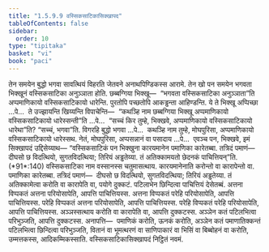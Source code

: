 ```yaml
---
title: "1.5.9.9 वस्सिकसाटिकासिक्खापद"
tableOfContents: false
sidebar:
  order: 10
type: "tipitaka"
basket: "vi"
book: "paci"
---
```



<DynamicBreadcrumb />

<Division number="542" book="paci">

<Paragraph number="1576" book="paci">
तेन समयेन बुद्धो भगवा सावत्थियं विहरति जेतवने अनाथपिण्डिकस्स आरामे. तेन खो पन समयेन भगवता भिक्खूनं वस्सिकसाटिका अनुञ्ञाता होति. छब्बग्गिया भिक्खू—  “भगवता वस्सिकसाटिका अनुञ्ञाता”ति अप्पमाणिकायो वस्सिकसाटिकायो धारेन्ति. पुरतोपि पच्छतोपि आकड्ढन्ता आहिण्डन्ति.
</Paragraph>

<Paragraph number="1577" book="paci">
ये ते भिक्खू अप्पिच्छा …पे…  ते उज्झायन्ति खिय्यन्ति विपाचेन्ति—  “कथञ्हि नाम छब्बग्गिया भिक्खू अप्पमाणिकायो वस्सिकसाटिकायो धारेस्सन्ती”ति …पे…  “सच्चं किर तुम्हे, भिक्खवे, अप्पमाणिकायो वस्सिकसाटिकायो धारेथा”ति? “सच्चं, भगवा”ति. विगरहि बुद्धो भगवा …पे…  कथञ्हि नाम तुम्हे, मोघपुरिसा, अप्पमाणिकायो वस्सिकसाटिकायो धारेस्सथ. नेतं, मोघपुरिसा, अप्पसन्नानं वा पसादाय …पे…  एवञ्च पन, भिक्खवे, इमं सिक्खापदं उद्दिसेय्याथ—
</Paragraph>

</Division>
<Division number="543" book="paci">

<Paragraph number="1578" book="paci">
<Emphasis>“वस्सिकसाटिकं पन भिक्खुना कारयमानेन पमाणिका कारेतब्बा. तत्रिदं पमाणं—  दीघसो छ विदत्थियो, सुगतविदत्थिया; तिरियं अड्ढतेय्या. तं अतिक्कामयतो छेदनकं पाचित्तियन्”</Emphasis>ति. (*91*:<Emphasis>140</Emphasis>)
</Paragraph>

</Division>
<Division number="544" book="paci">

<Paragraph number="1579" book="paci">
<Emphasis>वस्सिकसाटिका</Emphasis> नाम वस्सानस्स चतुमासत्थाय.
</Paragraph>

<Paragraph number="1580" book="paci">
<Emphasis>कारयमानेना</Emphasis>ति करोन्तो वा कारापेन्तो वा. पमाणिका कारेतब्बा. तत्रिदं पमाणं—  दीघसो छ विदत्थियो, सुगतविदत्थिया; तिरियं अड्ढतेय्या. तं अतिक्कामेत्वा करोति वा कारापेति वा, पयोगे दुक्कटं. पटिलाभेन छिन्दित्वा पाचित्तियं देसेतब्बं.
</Paragraph>

</Division>
<Division number="545" book="paci">

<Paragraph number="1581" book="paci">
अत्तना विप्पकतं अत्तना परियोसापेति, आपत्ति पाचित्तियस्स. अत्तना विप्पकतं परेहि परियोसापेति, आपत्ति पाचित्तियस्स. परेहि विप्पकतं अत्तना परियोसापेति, आपत्ति पाचित्तियस्स. परेहि विप्पकतं परेहि परियोसापेति, आपत्ति पाचित्तियस्स.
</Paragraph>

<Paragraph number="1582" book="paci">
अञ्ञस्सत्थाय करोति वा कारापेति वा, आपत्ति दुक्कटस्स. अञ्ञेन कतं पटिलभित्वा परिभुञ्जति, आपत्ति दुक्कटस्स.
</Paragraph>

</Division>
<Division number="546" book="paci">

<Paragraph number="1583" book="paci">
अनापत्ति—  पमाणिकं करोति, ऊनकं करोति, अञ्ञेन कतं पमाणातिक्कन्तं पटिलभित्वा छिन्दित्वा परिभुञ्जति, वितानं वा भूमत्थरणं वा साणिपाकारं वा भिसिं वा बिब्बोहनं वा करोति, उम्मत्तकस्स, आदिकम्मिकस्साति.

</Paragraph>
</Division>

<Paragraph number="1584" type="center" book="paci">
वस्सिकसाटिकासिक्खापदं निट्ठितं नवमं.
</Paragraph>